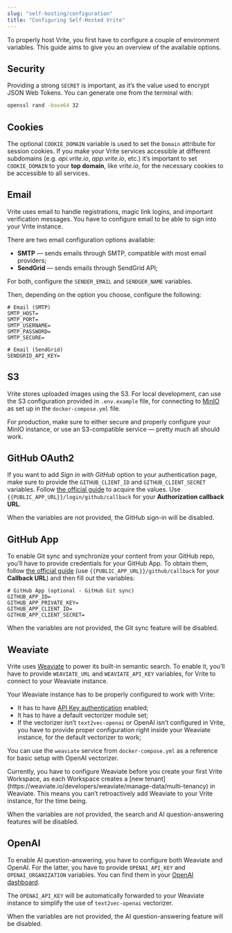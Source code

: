 ```yaml
---
slug: "self-hosting/configuration"
title: "Configuring Self-Hosted Vrite"
---
```


To properly host Vrite, you first have to configure a couple of environment variables. This guide aims to give you an overview of the available options.

## Security

Providing a strong `SECRET` is important, as it’s the value used to encrypt JSON Web Tokens. You can generate one from the terminal with:

```bash
openssl rand -base64 32
```

## Cookies

The optional `COOKIE_DOMAIN` variable is used to set the `Domain` attribute for session cookies. If you make your Vrite services accessible at different subdomains (e.g. _api.vrite.io_, _app.vrite.io_, etc.) it’s important to set `COOKIE_DOMAIN` to your **top domain**, like _vrite.io_, for the necessary cookies to be accessible to all services.

## Email

Vrite uses email to handle registrations, magic link logins, and important verification messages. You have to configure email to be able to sign into your Vrite instance.

There are two email configuration options available:

- **SMTP** — sends emails through SMTP, compatible with most email providers;
- **SendGrid** — sends emails through SendGrid API;

For both, configure the `SENDER_EMAIL` and `SENDGER_NAME` variables.

Then, depending on the option you choose, configure the following:

```
# Email (SMTP)
SMTP_HOST=
SMTP_PORT=
SMTP_USERNAME=
SMTP_PASSWORD=
SMTP_SECURE=

# Email (SendGrid)
SENDGRID_API_KEY=
```

## S3

Vrite stores uploaded images using the S3. For local development, can use the S3 configuration provided in `.env.example` file, for connecting to [MinIO](https://min.io/) as set up in the `docker-compose.yml` file.

For production, make sure to either secure and properly configure your MinIO instance, or use an S3-compatible service — pretty much all should work.

## GitHub OAuth2

If you want to add _Sign in with GitHub_ option to your authentication page, make sure to provide the `GITHUB_CLIENT_ID` and `GITHUB_CLIENT_SECRET` variables. Follow [the official guide](https://docs.github.com/en/apps/oauth-apps/building-oauth-apps/creating-an-oauth-app) to acquire the values. Use `{{PUBLIC_APP_URL}}/login/github/callback` for your **Authorization callback URL**.

When the variables are not provided, the GitHub sign-in will be disabled.

## GitHub App

To enable Git sync and synchronize your content from your GitHub repo, you’ll have to provide credentials for your GitHub App. To obtain them, follow [the official guide](https://docs.github.com/en/apps/creating-github-apps/registering-a-github-app/registering-a-github-app) (use `{{PUBLIC_APP_URL}}/github/callback` for your **Callback URL**) and then fill out the variables:

```
# GitHub App (optional - GitHub Git sync)
GITHUB_APP_ID=
GITHUB_APP_PRIVATE_KEY=
GITHUB_APP_CLIENT_ID=
GITHUB_APP_CLIENT_SECRET=
```

When the variables are not provided, the Git sync feature will be disabled.

## Weaviate

Vrite uses [Weaviate](https://weaviate.io/) to power its built-in semantic search. To enable it, you’ll have to provide `WEAVIATE_URL` and `WEAVIATE_API_KEY` variables, for Vrite to connect to your Weaviate instance.

Your Weaviate instance has to be properly configured to work with Vrite:

- It has to have [API Key authentication](https://weaviate.io/developers/weaviate/configuration/authentication#api-key) enabled;
- It has to have a default vectorizer module set;
- If the vectorizer isn’t `text2vec-openai` or OpenAI isn’t configured in Vrite, you have to provide proper configuration right inside your Weaviate instance, for the default vectorizer to work;

You can use the `weaviate` service from `docker-compose.yml` as a reference for basic setup with OpenAI vectorizer.

<Important>
  Currently, you have to configure Weaviate before you create your first Vrite Workspace, as each Workspace creates a [new tenant](https://weaviate.io/developers/weaviate/manage-data/multi-tenancy) in Weaviate. This means you can’t retroactively add Weaviate to your Vrite instance, for the time being.
</Important>

When the variables are not provided, the search and AI question-answering features will be disabled.

## OpenAI

To enable AI question-answering, you have to configure both Weaviate and OpenAI. For the latter, you have to provide `OPENAI_API_KEY` and `OPENAI_ORGANIZATION` variables. You can find them in your [OpenAI dashboard](https://platform.openai.com/docs/api-reference/authentication).

The `OPENAI_API_KEY` will be automatically forwarded to your Weaviate instance to simplify the use of `text2vec-openai` vectorizer.

When the variables are not provided, the AI question-answering feature will be disabled.
